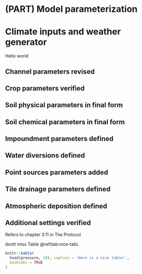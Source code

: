 # (PART) Model parameterization {-}

# Climate inputs and weather generator

Hello world
  
## Channel parameters revised

## Crop parameters verified

## Soil physical parameters in final form

## Soil chemical parameters in final form

## Impoundment parameters defined

## Water diversions defined

## Point sources parameters added

## Tile drainage parameters defined

## Atmospheric deposition defined

## Additional settings verified

Refers to chapter 3.11 in The Protocol



dontt miss Table \@ref(tab:nice-tab).

```r
knitr::kable(
  head(pressure, 10), caption = 'Here is a nice table!',
  booktabs = TRUE
)
```
